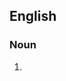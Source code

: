 {{also|Weiner}}

==English==

===Noun===
{{head|en|misspelling}}

# {{misspelling of|wiener|lang=en}}
